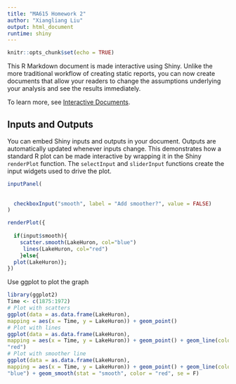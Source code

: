 ```yaml
---
title: "MA615 Homework 2"
author: "Xiangliang Liu"
output: html_document
runtime: shiny
---
```


```r
knitr::opts_chunk$set(echo = TRUE)
```

This R Markdown document is made interactive using Shiny. Unlike the more traditional workflow of creating static reports, you can now create documents that allow your readers to change the assumptions underlying your analysis and see the results immediately. 

To learn more, see [Interactive Documents](http://rmarkdown.rstudio.com/authoring_shiny.html).

## Inputs and Outputs

You can embed Shiny inputs and outputs in your document. Outputs are automatically updated whenever inputs change.  This demonstrates how a standard R plot can be made interactive by wrapping it in the Shiny `renderPlot` function. The `selectInput` and `sliderInput` functions create the input widgets used to drive the plot.

```r
inputPanel(
  
  
  checkboxInput("smooth", label = "Add smoother?", value = FALSE)
)

renderPlot({
  
  if(input$smooth){
    scatter.smooth(LakeHuron, col="blue")
     lines(LakeHuron, col="red")
    }else{
  plot(LakeHuron)}; 
})

```



Use ggplot to plot the graph
```r
library(ggplot2)
Time <- c(1875:1972)
# Plot with scatters
ggplot(data = as.data.frame(LakeHuron),
mapping = aes(x = Time, y = LakeHuron)) + geom_point()
# Plot with lines
ggplot(data = as.data.frame(LakeHuron),
mapping = aes(x = Time, y = LakeHuron)) + geom_point() + geom_line(color =
"red")
# Plot with smoother line
ggplot(data = as.data.frame(LakeHuron),
mapping = aes(x = Time, y = LakeHuron)) + geom_point() + geom_line(color =
"blue") + geom_smooth(stat = "smooth", color = "red", se = F)
```